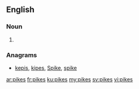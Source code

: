 ==English==

===Noun===
{{head|en|plural}}

# {{plural of|pike|lang=en|nocat=1}}

===Anagrams===
* [[kepis#English|kepis]], [[kipes#English|kipes]], [[Spike#English|Spike]], [[spike#English|spike]]

[[ar:pikes]]
[[fr:pikes]]
[[ku:pikes]]
[[my:pikes]]
[[sv:pikes]]
[[vi:pikes]]